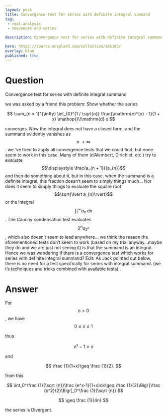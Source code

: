 ---
layout: post
title: Convergence test for series with definite integral summand
tag:
 - real-analysis
 - sequences-and-series

description: Convergence test for series with definite integral summand

hero: https://source.unsplash.com/collection/145103/
overlay: blue 
published: true
---

# Question 

Convergence test for series with definite integral summand

<!--break-->


we  was asked by a friend this problem: Show whether the series

 $$ 
\sum_{n = 1}^{\infty} \int_{0}^{1 / \sqrt{n}} \frac{\mathrm{e}^{x} - 1}{1 + x} \mathop{}\!\mathrm{d} x
 $$ 

converges.
Now the integral does not have a closed form, and the summand evidently vanishes as $$n \to \infty$$. we 've tried to apply all convergence tests that we  could find, but none seem to work in this case. Many of them (d'Alembert, Dirichlet, etc.) try to evaluate $$\displaystyle \frac{a_{n + 1}}{a_{n}}$$ and then do something about it, but in this case, when the summand is a definite integral, this fraction doesn't seem to simply things much... Nor does it seem to simply things to evaluate the square root $$\sqrt{\lvert a_{n}\rvert}$$ or the integral $$\displaystyle \int_{1}^{\infty} a_{n} \mathop{}\!\mathrm{d} n$$. The Cauchy condensation test evaluates $$2^{n} a_{2^{n}}$$, which also doesn't seem to lead anywhere...
we  think the reason the aforementioned tests don't seem to work (based on my trial anyway...maybe they do and we are  just not seeing it) is that the summand is an integral. Hence we  was wondering if there is a convergence test which works for series with definite integral summand?
Edit: As Jack pointed out below, there is no need for a test specifically for series with integral summand. (we t's techniques and tricks combined with available tests)
.

# Answer 


For $$n >0$$ , we have 
 $$ 
0\le x \le1
 $$ 

thus

 $$ 
e^x-1\ge x 
 $$ 

and

 $$ 
\frac {1}{1+x}\geq \frac {1}{2}. 
 $$ 

from this

 $$ 
\int_0^\frac {1}{\sqrt {n}}\frac {e^x-1}{1+x}dx\geq \frac {1}{2}\Bigl [\frac {x^2}{2}\Bigr]_0^\frac {1}{\sqrt {n}} 
 $$ 


 $$ 
\geq \frac {1}{4n} 
 $$ 

the series is Divergent.

